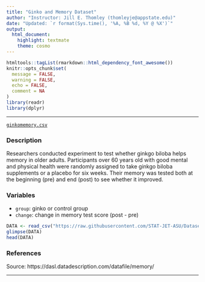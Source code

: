 ```yaml
---
title: "Ginko and Memory Dataset"
author: "Instructor: Jill E. Thomley (thomleyje@appstate.edu)"
date: "Updated: `r format(Sys.time(), '%A, %B %d, %Y @ %X')`"
output: 
  html_document: 
    highlight: textmate
    theme: cosmo
---
```


```r
htmltools::tagList(rmarkdown::html_dependency_font_awesome())
knitr::opts_chunk$set(
  message = FALSE,
  warning = FALSE,
  echo = FALSE,
  comment = NA
)
library(readr)
library(dplyr)
```
<hr>

<i class="fas fa-database"></i> [`ginkomemory.csv`](https://raw.githubusercontent.com/STAT-JET-ASU/Datasets/master/Instructor/ginkomemory.csv)

### Description

Researchers conducted experiment to test whether ginkgo biloba helps memory in older adults. Participants over 60 years old with good mental and physical health were randomly assigned to take ginkgo biloba supplements or a placebo for six weeks. Their memory was tested both at the beginning (pre) and end (post) to see whether it improved.

### Variables

* `group`: ginko or control group
* `change`: change in memory test score (post - pre)

```r
DATA <- read_csv("https://raw.githubusercontent.com/STAT-JET-ASU/Datasets/master/Instructor/ginkomemory.csv")
glimpse(DATA)
head(DATA)
```

### References

Source: https://dasl.datadescription.com/datafile/memory/

<hr>
